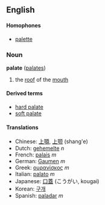 ==English==
====Homophones====
*[[palette]]<!-- may depend on dialect etc -->

===Noun===
'''palate''' ([[palates]])

# the [[roof]] of the [[mouth]]

====Derived terms====
*[[hard palate]]
*[[soft palate]]

====Translations====
*Chinese: [[上顎]], [[上颚]] (shang'e)
*Dutch: [[gehemelte]] ''n''
*French: [[palais]] ''m''
*German: [[Gaumen]] ''m''
*Greek: [[ουρανίσκος]] ''m''
*Italian: [[palato]] ''m''
*Japanese: [[口蓋]] (こうがい, kougai)
*Korean: [[구개]]
*Spanish: [[paladar]] ''m''